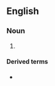 {{also|joneses}}

==English==

===Noun===
{{head|en|noun form}}

# {{plural of|Jones|lang=en}}

====Derived terms====
* {{l|en|keep up with the Joneses}}

{{cln|en|plurals ending in "-es"}}